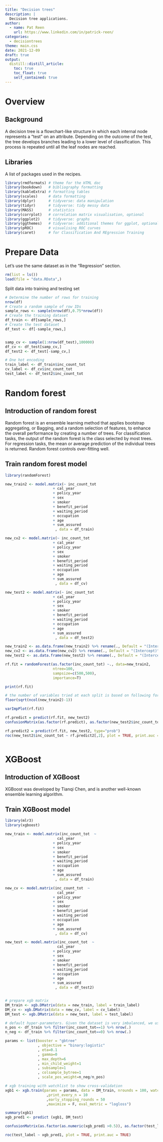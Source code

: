 ```yaml
---
title: "Decision trees"
description: | 
  Decision tree applications.
author:
  - name: Pat Reen 
    url: https://www.linkedin.com/in/patrick-reen/
categories:
  - decisiontrees
theme: main.css 
date: 2021-12-09
draft: true
output:
  distill::distill_article:
    toc: true
    toc_float: true
    self_contained: true
---
```


# Overview 
## Background 
A decision tree is a flowchart-like structure in which each internal node represents a "test" on an attribute. Depending on the outcome of the test, the tree develops branches leading to a lower level of classification. This process is repeated until all the leaf nodes are reached. 

## Libraries
A list of packages used in the recipes.

```r
library(rmdformats) # theme for the HTML doc
library(bookdown)   # bibliography formatting
library(kableExtra) # formatting tables
library(scales)     # data formatting  
library(dplyr)      # tidyverse: data manipulation
library(tidyr)      # tidyverse: tidy messy data
library(MASS)       # statistics
library(corrplot)   # correlation matrix visualisation, optional
library(ggplot2)    # tidyverse: graphs
library(ggthemes)   # tidyverse: additional themes for ggplot, optional
library(pROC)       # visualising ROC curves
library(caret)      # for Classification And REgression Training
```

# Prepare Data
Let's use the same dataset as in the "Regression" section.

```r
rm(list = ls())
load(file = "data.RData",)
```

Split data into training and testing set

```r
# Determine the number of rows for training
nrow(df)
# Create a random sample of row IDs
sample_rows <- sample(nrow(df),0.75*nrow(df))
# Create the training dataset
df_train <- df[sample_rows,]
# Create the test dataset
df_test <- df[-sample_rows,]


samp_cv <- sample(1:nrow(df_test),100000)
df_cv <- df_test[samp_cv,]
df_test2 <- df_test[-samp_cv,]

# One hot encoding
train_label <- df_train$inc_count_tot
cv_label <- df_cv$inc_count_tot
test_label <- df_test2$inc_count_tot


```

# Random forest
## Introduction of random forest
Random forest is an ensemble learning method that applies bootstrap aggregating, or Bagging, and a random selection of features, to enhance the overall performance by creating a number of trees. For classification tasks, the output of the random forest is the class selected by most trees. For regression tasks, the mean or average prediction of the individual trees is returned. Random forest controls over-fitting well.

## Train random forest model

```r

library(randomForest)

new_train2 <- model.matrix(~ inc_count_tot  
                      + cal_year
                      + policy_year
                      + sex                           
                      + smoker
                      + benefit_period
                      + waiting_period
                      + occupation
                      + age          
                      + sum_assured             
                       , data = df_train)

new_cv2 <- model.matrix(~ inc_count_tot  
                      + cal_year
                      + policy_year
                      + sex                           
                      + smoker
                      + benefit_period
                      + waiting_period
                      + occupation
                      + age          
                      + sum_assured             
                       , data = df_cv)

new_test2 <- model.matrix(~ inc_count_tot  
                      + cal_year
                      + policy_year
                      + sex                           
                      + smoker
                      + benefit_period
                      + waiting_period
                      + occupation
                      + age          
                      + sum_assured             
                       , data = df_test2)

new_train2 <- as.data.frame(new_train2) %>% rename(., Default = "(Intercept)")
new_cv2 <- as.data.frame(new_cv2) %>% rename(., Default = "(Intercept)")
new_test2 <- as.data.frame(new_test2) %>% rename(., Default = "(Intercept)")

rf.fit = randomForest(as.factor(inc_count_tot) ~., data=new_train2, 
                      ntree=100, 
                      sampsize=c(500,500),
                      importance=T)

print(rf.fit)

# the number of variables tried at each split is based on following formula:
floor(sqrt(ncol(new_train2)-1))

varImpPlot(rf.fit)

rf.predict = predict(rf.fit, new_test2)
confusionMatrix(as.factor(rf.predict), as.factor(new_test2$inc_count_tot))

rf.predict2 = predict(rf.fit, new_test2, type="prob")
roc(new_test2$inc_count_tot ~ rf.predict2[,2], plot = TRUE, print.auc = TRUE)



```


# XGBoost
## Introduction of XGBoost
XGBoost was developed by Tianqi Chen, and is another well-known ensemble learning algorithm.

## Train XGBoost model

```r
library(mlr3)
library(xgboost)

new_train <- model.matrix(inc_count_tot  ~ 
                        cal_year
                      + policy_year
                      + sex                           
                      + smoker
                      + benefit_period
                      + waiting_period
                      + occupation
                      + age          
                      + sum_assured             
                       , data = df_train)

new_cv <- model.matrix(inc_count_tot  ~ 
                        cal_year
                      + policy_year
                      + sex                           
                      + smoker
                      + benefit_period
                      + waiting_period
                      + occupation
                      + age          
                      + sum_assured             
                       , data = df_cv)

new_test <- model.matrix(inc_count_tot  ~ 
                        cal_year
                      + policy_year
                      + sex                           
                      + smoker
                      + benefit_period
                      + waiting_period
                      + occupation
                      + age          
                      + sum_assured             
                       , data = df_test2)


# prepare xgb matrix 
DM_train <- xgb.DMatrix(data = new_train, label = train_label) 
DM_cv <- xgb.DMatrix(data = new_cv, label = cv_label)
DM_test <- xgb.DMatrix(data = new_test, label = test_label)

# default hyper-parameters. Given the dataset is very imbalanced, we use 'scale_pos_weight' to re-balance it which is the number of negative observations (i.e. "0") over the number of positive observations (i.e. "1").
n_pos <- df_train %>% filter(inc_count_tot==1) %>% nrow(.)
n_neg <- df_train %>% filter(inc_count_tot==0) %>% nrow(.)

params <- list(booster = "gbtree"
               , objective = "binary:logistic"
               , eta=0.1
               , gamma=0
               , max_depth=6
               , min_child_weight=1
               , subsample=1
               , colsample_bytree=1
               , scale_pos_weight=n_neg/n_pos)

# xgb training with watchlist to show cross-validation
xgb1 <- xgb.train(params = params, data = DM_train, nrounds = 100, watchlist = list(train=DM_train, val=DM_cv)
                   ,print_every_n = 10
                   ,early_stopping_rounds = 50
                   ,maximize = F, eval_metric = "logloss")

summary(xgb1)
xgb_pred1 <- predict (xgb1, DM_test)

confusionMatrix(as.factor(as.numeric(xgb_pred1 >0.5)), as.factor(test_label))

roc(test_label ~ xgb_pred1, plot = TRUE, print.auc = TRUE)



```

